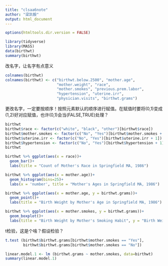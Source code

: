 ```yaml
---
title: "clsaa6note"
author: "梁凯毅"
output: html_document
---
```

```r
options(htmltools.dir.version = FALSE)
```

```r
library(tidyverse)
library(MASS)
data(birthwt)
summary(birthwt)
```

改名字，让名字有点意义
```r
colnames(birthwt)
colnames(birthwt) <- c("birthwt.below.2500", "mother.age", 
                       "mother.weight", "race",
                       "mother.smokes", "previous.prem.labor", 
                       "hypertension", "uterine.irr",
                       "physician.visits", "birthwt.grams")
```

更改名字，一定要按顺序！按照元素默认的顺序进行赋值。在赋值时要将(0,1)变成(1,2)好对应赋值，也许(0,1)会当(FALSE,TRUE)处理？
```r
birthwt
birthwt$race <- factor(c("white", "black", "other")[birthwt$race])
birthwt$mother.smokes <- factor(c("No", "Yes")[birthwt$mother.smokes + 1])
birthwt$uterine.irr <- factor(c("No", "Yes")[birthwt$uterine.irr + 1])
birthwt$hypertension <- factor(c("No", "Yes")[birthwt$hypertension + 1])
birthwt
```

```r
birthwt %>% ggplot(aes(x = race))+
  geom_bar()+
  labs(title = "Count of Mother's Race in Springfield MA, 1986")
```

```r
birthwt %>% ggplot(aes(x = mother.age))+
  geom_histogram(bins=25)+
  labs(x = 'number', title = "Mother's Ages in Springfield MA, 1986")
```

```r
birthwt %>% ggplot(aes(x = mother.age, y = birthwt.grams))+
  geom_point()+
  labs(title = "Birth Weight by Mother's Age in Springfield MA, 1986")
```

```r
birthwt %>% ggplot(aes(x = mother.smokes, y = birthwt.grams))+  
  geom_boxplot()+
  labs(title = "Birth Weight by Mother's Smoking Habit", y = "Birth Weight (g)", x="Mother Smokes")
```


t检验，这是个啥？假设检验？
```r
t.test (birthwt$birthwt.grams[birthwt$mother.smokes == "Yes"], 
        birthwt$birthwt.grams[birthwt$mother.smokes == "No"])
```


```r
linear.model.1 <- lm (birthwt.grams ~ mother.smokes, data=birthwt)
summary(linear.model.1)
```














